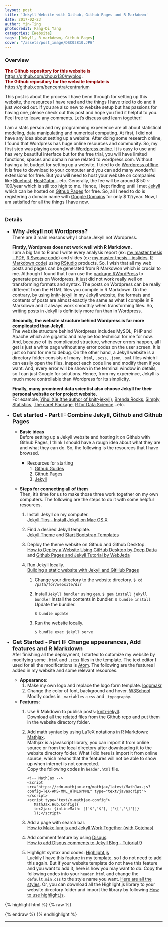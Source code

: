 ```yaml
---
layout: post
title: 'Jekyll Website with Github, Github Pages and R Markdown'
date: 2017-02-23
author: Yin-Ting
photocredit: Fang-Di Yang
categories: [Website]
tags: [Jekyll, R markdown, Github Pages]
cover: "/assets/post_image/DSC02810.JPG"
---
```

### Overview
**<font color="darkred">The Github repository for this website is</font>** [https://github.com/choux130/myblog](https://github.com/choux130/myblog). <br />
**<font color="darkred">The Github repository for the website template is</font>** [https://github.com/bencentra/centrarium](https://github.com/bencentra/centrarium)

This post is about the process I have benn through for setting up this website, the resources I have read and the things I have tried to do and it just worked out. If you are also new to website setup but has passions for having one, please check out this post and hope you find it helpful to you. Feel free to leave any comments. Let's discuss and learn together! 

I am a stats person and my programming experience are all about statistical modeling, data manipulating and numerical computing. At first, I did not have any idea about setting up a website. After doing some research online, I found that Wordpress has huge online resources and community. So, my first step was playing around with [Wordpress online](https://wordpress.com/start/design-type-with-store). It is easy to use and has very beautiful interface but for the free trial, you will have limited functions, spaces and domain name related to wordpress.com. Without having a lot budget for setting up a website, I tried to do [Wordpress offline](https://wordpress.org/download/). It is free to download to your computer and you can add many wonderful extensions for free. But you will need to host your website on companies like [Bluehost](https://www.bluehost.com), [HostGator](http://www.hostgator.com),...etc. Generally, the fee will be around \$ 50 ~ 100/year which is still too high to me. Hence, I kept finding until I met [Jekyll](https://jekyllrb.com/) which can be hosted on [Github Pages](https://pages.github.com/) for free. So, all I need to do is registering a domain name with [Google Domains](https://domains.google) for only \$ 12/year. Now, I am satisfied for all the things I have now. 

***

### Details
* **<font size="4">Why Jekyll not Wordpress? </font>** <br />
  There are 3 main reasons why I chose Jekyll not Wordpress. 
  
  **Firstly, Wordpress does not work well with R Markdown.** <br />
  I am a big fan to R and I write every analysis report (ex: [my master thesis - PDF](https://choux130.github.io/text_for_thesis/final_text.pdf), [R Sweave code](https://github.com/choux130/text_for_thesis)) and slides (ex: [my master thesis - ioslides](https://choux130.github.io/slide_thesis_ioslides/#1), [R Markdown code](https://github.com/choux130/slide_thesis_ioslides)) using [RStudio](https://www.rstudio.com/) products. So, I wish that all my web posts and pages can be generated from R Markdwon which is crucial to me. Although I found that I can use the [package RWordPress](https://yihui.name/knitr/demo/wordpress/) to generate posts on Wordpress, it just did not work really well on transforming formats and syntax. The posts on Wordpress can be really different from the HTML files you compile in R Markdown. On the contrary, by using [knitr-jekyll](https://github.com/yihui/knitr-jekyll) in my Jekyll website, the formats and contents of posts are almost exactly the same as what I compile in R Markdown and it always work smoothly when transforming files. So, writing posts in Jekyll is definitely more fun than in Wordpress. 
  
  **Secondly, the website structure behind Wordpress is far more complicated than Jekyll.** <br />
  The website structure behind Wordpress includes MySQL, PHP and Apache which are gigantic and may be too technical for me for now. And, because of its complicated structure, whenever errors happen, all I get is just a white page without any error codes on the user screen. It is just so hard for me to debug. On the other hand, a Jekyll website is a directory folder consists of many `.html`, `.scss`, `.json`, `.xml` files which I can easily open the files, inspect each code line and modify them if you want. And, every error will be shown in the terminal window in details, so I can just Google for solutions. Hence, from my expereince, Jekyll is much more controllable than Wordpress for its simplicity. 
  
  **Finally, many prominent data scientist also choose Jekyll for their personal website or for project website.** <br /> 
  For example, [Yihui Xie (the author of knitr-jekyll)](https://yihui.name), [Brenda Rocks](https://brendanrocks.com), [Simply Statistics](http://simplystatistics.org), [The caret Package](http://topepo.github.io/caret/index.html), [R for Data Science](http://r4ds.had.co.nz)...etc. 

* **<font size="4">Get started - Part I : Combine Jekyll, Github and Github Pages</font>** <br />
  * **Basic ideas** <br />
  Before setting up a Jekyll website and hosting it on Github with Github Pages, I think I should have a rough idea about what they are and what they can do. So, the following is the resources that I have browsed.
  
    * Resources for starting
      1. [Github Guides](https://guides.github.com)
      2. [Github Pages](https://pages.github.com)
      3. [Jekyll](https://jekyllrb.com)
    
  * **Steps for connecting all of them** <br />
  Then, it's time for us to make those three work together on my own computers. The following are the steps to do it with some helpful resources. 
  
    1. Install Jekyll on my computer. <br /> 
    [Jekyll Tips - Install Jekyll on Mac OS X](http://jekyll.tips/jekyll-casts/install-jekyll-on-os-x/)
    2. Find a desired Jekyll template. <br />
    [Jekyll Theme](http://jekyllthemes.org) and [Start Bootstrap Templates](https://startbootstrap.com/template-categories/all/)
    3. Deploy the theme website on Github and Github Desktop. <br />
    [How to Deploy a Website Using GitHub Desktop by Deep Datta](https://www.youtube.com/watch?v=39hnYDC_o9U) and [Github Pages and Jekyll Tutorial by WebJeda](https://www.youtube.com/channel/UCbOO7d0vVo0kIrkd7m32irg)
    4. Run Jekyll locally. <br />
    [Building a static website with Jekyll and GitHub Pages](http://programminghistorian.org/lessons/building-static-sites-with-jekyll-github-pages#section3a)
      
        1. Change your directory to the website directory. 
            ```
            $ cd /path/for/website/dir
            ```
        2. Install `Jekyll bundler` using `gem`. 
            ```
            $ gem install jekyll bundler
            ```
           Install the contents in bundler. 
            ```
            $ bundle install 
            ```
            Update the bundler.
          
            ```
            $ bundle update
            ```
        3. Run the website locally.
          
            ```
            $ bundle exec jekyll serve
            ```
          


          
* **<font size="4">Get Started - Part II: Change appearances, Add features and R Markdown</font>** <br />
  Afer finishing all the deployment, I started to cutomize my website by modifying some `.html` and `.scss` files in the template. The text editor I used for all the modifications is [Atom](https://atom.io). The following are the features I added in my website and some relevant resources. 

  * **Appearance**:
    1. Make my own logo and replace the logo form template. [logomakr](https://logomakr.com)  
    2. Change the color of font, background and hover. [W3School](https://www.w3schools.com/colors/colors_picker.asp) <br />
      Modify codes in `_variables.scss` and `_typography`. 
      
  * **Features**: 
    1. Use R Makdown to publish posts:  [knitr-jekyll](https://github.com/yihui/knitr-jekyll). <br /> 
       Download all the related files from the Github repo and put them in the website directory folder. 
    2. Add math syntax by using LaTeX notations in R Markdown: [Mathjax](http://docs.mathjax.org/en/latest/start.html). <br />
    Mathjax is a javascript library, you can import it from online source or from the local directory after downloading it to the website directory folder. What I did here is import it from online source, which means that the features will not be able to show up when internet is not connected.<br />
       Copy the following codes in `header.html` file. 
       
       ```
       <!-- MathJax -->
       <script src="https://cdn.mathjax.org/mathjax/latest/MathJax.js?config=TeX-AMS-MML_HTMLorMML" type="text/javascript"></script>
       <script type="text/x-mathjax-config">
          MathJax.Hub.Config({
          tex2jax: {inlineMath: [['$','$'], ['\[','\]']]}
          });</script>
       ```  
    4. Add a page with search bar. <br />
    [How to Make lunr.js and Jekyll Work Together (with Gotchas)](http://rayhightower.com/blog/2016/01/04/how-to-make-lunrjs-jekyll-work-together/) 
    5. Add comment feature by using [Disqus](https://disqus.com). <br />
    [How to add Disqus comments to Jekyll Blog - Tutorial 9](https://www.youtube.com/watch?v=etvHFmVCvj8)
    6. Highlight syntax and codes:  [Highlight.js](https://highlightjs.org) <br />
    Luckily I have this feature in my template, so I do not need to add this again. But if your website template do not have this feature and you want to add it, here is how you may want to do. Copy the following codes into your `header.html` and change the `default.min.css` to the style name you want. [Here are all the styles](https://highlightjs.org/static/demo/). Or, you can download all the Highlight.js library to your website directory folder and import the library by following [How to use highlight.js](https://highlightjs.org/usage/). 

{% highlight html %}
{% raw %}
<link rel="stylesheet"  href="//cdnjs.cloudflare.com/ajax/libs/highlight.js/9.9.0/styles/default.min.css">
<script src="//cdnjs.cloudflare.com/ajax/libs/highlight.js/9.9.0/highlight.min.js"></script>
{% endraw %}
{% endhighlight %}
      
  

***